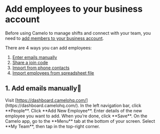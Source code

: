 # **Add employees to your business account**

Before using Camelo to manage shifts and connect with your team, you need to [<u>add members to your business account</u>](https://help.camelohq.com/articles/guide/scheduling/employees-and-members/add-employees-to-business-account/).

There are 4 ways you can add employees:

1. [<u>Enter emails manually</u>](https://help.camelohq.com/articles/guide/scheduling/employees-and-members/add-employees-to-business-account/#1-add-emails-manually)
2. [<u>Share a join code</u>](https://help.camelohq.com/articles/guide/scheduling/employees-and-members/add-employees-to-business-account/#2-share-a-secret-join-code)
3. [<u>Import from phone contacts</u>](https://help.camelohq.com/articles/guide/scheduling/employees-and-members/add-employees/#3-import-employees-from-contacts)
4. [<u>Import employees from spreadsheet file</u>](https://help.camelohq.com/articles/guide/scheduling/employees-and-members/add-employees-to-business-account/#4-import-employees-from-a-spreadsheet-file)

## **1. Add emails manually​ 📧**

<Tabs>
  <Tab title="Computer">
    <Steps>
      <Step title="Step 1">
        Visit [<u>https://dashboard.camelohq.com/</u>](https://dashboard.camelohq.com/). In the left navigation bar, click **People**.
      </Step>
      <Step title="Step 2">
        Click **Add New Employee**.
      </Step>
      <Step title="Step 3">
        Enter details of the new employee you want to add. When you’re done, click **Save**.
      </Step>
    </Steps>
  </Tab>
  <Tab title="iOS">
    <Steps>
      <Step title="New Step">
        On the Camelo app, go to the **Menu** tab at the bottom of your screen.
      </Step>
      <Step title="New Step">
        Select **My Team**, then tap in the top-right corner.
      </Step>
    </Steps>
  </Tab>
</Tabs>